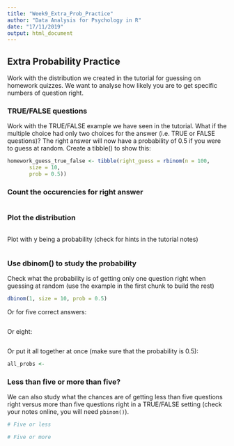 ```yaml
---
title: "Week9_Extra_Prob_Practice"
author: "Data Analysis for Psychology in R"
date: "17/11/2019"
output: html_document
---
```


## Extra Probability Practice

Work with the distribution we created in the tutorial for guessing on homework quizzes. We want to analyse how likely you are to get specific numbers of question right.

### TRUE/FALSE questions

Work with the TRUE/FALSE example we have seen in the tutorial.
What if the multiple choice had only two choices for the answer (i.e. TRUE or FALSE questions)? The right answer will now have a probability of 0.5 if you were to guess at random. Create a tibble() to show this:

```r
homework_guess_true_false <- tibble(right_guess = rbinom(n = 100, 
       size = 10, 
       prob = 0.5)) 
```

### Count the occurencies for right answer

```r

```

### Plot the distribution

```r

```

Plot with y being a probability (check for hints in the tutorial notes)

```r

```

### Use dbinom() to study the probability

Check what the probability is of getting only one question right when guessing at random (use the example in the first chunk to build the rest)

```r
dbinom(1, size = 10, prob = 0.5) 
```

Or for five correct answers:

```r

```

Or eight: 

```r

```

Or put it all together at once (make sure that the probability is 0.5):

```r
all_probs <- 
```

### Less than five or more than five?

We can also study what the chances are of getting less than five questions right versus more than five questions right in a TRUE/FALSE setting (check your notes online, you will need `pbinom()`).

```r
# Five or less
```

```r
# Five or more
```


